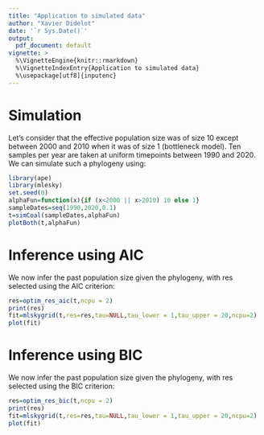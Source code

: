 ```yaml
---
title: "Application to simulated data"
author: "Xavier Didelot"
date: '`r Sys.Date()`'
output:
  pdf_document: default
vignette: >
  %\VignetteEngine{knitr::rmarkdown}
  %\VignetteIndexEntry{Application to simulated data}
  %\usepackage[utf8]{inputenc}
---
```


# Simulation

Let's consider that the effective population size was of size 10 except between 2000 and 2010 
when it was of size 1 (bottleneck model). Ten samples per year are taken at uniform timepoints 
between 1990 and 2020. We can simulate such a phylogeny using:

```r
library(ape)
library(mlesky)
set.seed(0)
alphaFun=function(x){if (x<2000 || x>2010) 10 else 1}
sampleDates=seq(1990,2020,0.1)
t=simCoal(sampleDates,alphaFun)
plotBoth(t,alphaFun)
```

# Inference using AIC

We now infer the past population size given the phylogeny, with res selected using the AIC criterion:

```r
res=optim_res_aic(t,ncpu = 2)
print(res)
fit=mlskygrid(t,res=res,tau=NULL,tau_lower = 1,tau_upper = 20,ncpu=2)
plot(fit)
```

# Inference using BIC

We now infer the past population size given the phylogeny, with res selected using the BIC criterion:

```r
res=optim_res_bic(t,ncpu = 2)
print(res)
fit=mlskygrid(t,res=res,tau=NULL,tau_lower = 1,tau_upper = 20,ncpu=2)
plot(fit)
```
